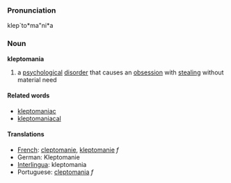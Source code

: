 ===Pronunciation===
klep`to*ma"ni*a

===Noun===
'''kleptomania'''

# a [[psychological]] [[disorder]] that causes an [[obsession]] with [[steal]]ing without material need

====Related words====
* [[kleptomaniac]]
* [[kleptomaniacal]]

====Translations====
*[[French]]: [[cleptomanie]], [[kleptomanie]] ''f''
*German: Kleptomanie
*[[Interlingua]]: kleptomania
*Portuguese: [[cleptomania]] ''f''